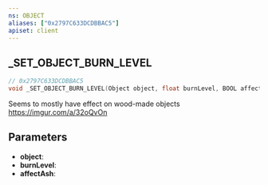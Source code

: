 ```yaml
---
ns: OBJECT
aliases: ["0x2797C633DCDBBAC5"]
apiset: client
---
```

## _SET_OBJECT_BURN_LEVEL

```c
// 0x2797C633DCDBBAC5
void _SET_OBJECT_BURN_LEVEL(Object object, float burnLevel, BOOL affectAsh);
```

Seems to mostly have effect on wood-made objects https://imgur.com/a/32oQvOn

## Parameters
* **object**:
* **burnLevel**:
* **affectAsh**: